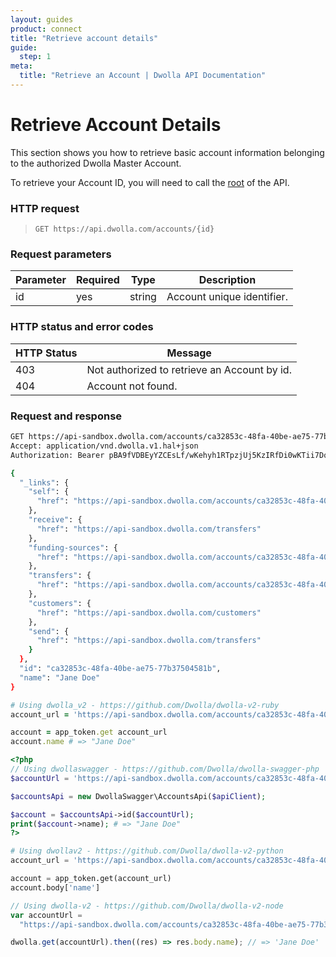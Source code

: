 ```yaml
---
layout: guides
product: connect
title: "Retrieve account details"
guide:
  step: 1
meta:
  title: "Retrieve an Account | Dwolla API Documentation"
---
```


# Retrieve Account Details

This section shows you how to retrieve basic account information belonging to the authorized Dwolla Master Account.

To retrieve your Account ID, you will need to call the [root](https://developers.dwolla.com/api-reference/root) of the API.

### HTTP request

> `GET https://api.dwolla.com/accounts/{id}`

### Request parameters

| Parameter | Required | Type   | Description                |
| --------- | -------- | ------ | -------------------------- |
| id        | yes      | string | Account unique identifier. |

### HTTP status and error codes

| HTTP Status | Message                                      |
| ----------- | -------------------------------------------- |
| 403         | Not authorized to retrieve an Account by id. |
| 404         | Account not found.                           |

### Request and response

```bash
GET https://api-sandbox.dwolla.com/accounts/ca32853c-48fa-40be-ae75-77b37504581b
Accept: application/vnd.dwolla.v1.hal+json
Authorization: Bearer pBA9fVDBEyYZCEsLf/wKehyh1RTpzjUj5KzIRfDi0wKTii7DqY

{
  "_links": {
    "self": {
      "href": "https://api-sandbox.dwolla.com/accounts/ca32853c-48fa-40be-ae75-77b37504581b"
    },
    "receive": {
      "href": "https://api-sandbox.dwolla.com/transfers"
    },
    "funding-sources": {
      "href": "https://api-sandbox.dwolla.com/accounts/ca32853c-48fa-40be-ae75-77b37504581b/funding-sources"
    },
    "transfers": {
      "href": "https://api-sandbox.dwolla.com/accounts/ca32853c-48fa-40be-ae75-77b37504581b/transfers"
    },
    "customers": {
      "href": "https://api-sandbox.dwolla.com/customers"
    },
    "send": {
      "href": "https://api-sandbox.dwolla.com/transfers"
    }
  },
  "id": "ca32853c-48fa-40be-ae75-77b37504581b",
  "name": "Jane Doe"
}
```

```ruby
# Using dwolla_v2 - https://github.com/Dwolla/dwolla-v2-ruby
account_url = 'https://api-sandbox.dwolla.com/accounts/ca32853c-48fa-40be-ae75-77b37504581b'

account = app_token.get account_url
account.name # => "Jane Doe"
```

```php
<?php
// Using dwollaswagger - https://github.com/Dwolla/dwolla-swagger-php
$accountUrl = 'https://api-sandbox.dwolla.com/accounts/ca32853c-48fa-40be-ae75-77b37504581b';

$accountsApi = new DwollaSwagger\AccountsApi($apiClient);

$account = $accountsApi->id($accountUrl);
print($account->name); # => "Jane Doe"
?>
```

```python
# Using dwollav2 - https://github.com/Dwolla/dwolla-v2-python
account_url = 'https://api-sandbox.dwolla.com/accounts/ca32853c-48fa-40be-ae75-77b37504581b'

account = app_token.get(account_url)
account.body['name']
```

```javascript
// Using dwolla-v2 - https://github.com/Dwolla/dwolla-v2-node
var accountUrl =
  "https://api-sandbox.dwolla.com/accounts/ca32853c-48fa-40be-ae75-77b37504581b";

dwolla.get(accountUrl).then((res) => res.body.name); // => 'Jane Doe'
```
